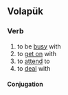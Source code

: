 ==Volapük==

===Verb===
{{head|vo|verb}}

# to be [[busy]] with
# to [[get on]] with
# to [[attend]] to
# to [[deal]] with

====Conjugation====
{{vo-conj}}